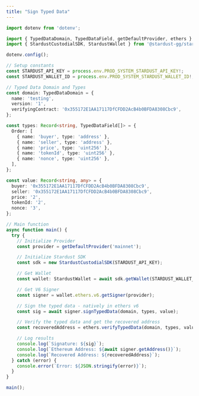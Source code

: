 ```yaml
---
title: "Sign Typed Data"
---
```


```typescript ts
import dotenv from 'dotenv';

import { TypedDataDomain, TypedDataField, getDefaultProvider, ethers } from 'ethers_v6';
import { StardustCustodialSDK, StardustWallet } from '@stardust-gg/stardust-custodial-sdk';

dotenv.config();

// Setup constants
const STARDUST_API_KEY = process.env.PROD_SYSTEM_STARDUST_API_KEY!;
const STARDUST_WALLET_ID = process.env.PROD_SYSTEM_STARDUST_WALLET_ID!;

// Typed Data Domain and Types
const domain: TypedDataDomain = {
  name: 'testing',
  version: '1',
  verifyingContract: '0x355172E1AA17117DfCFDD2AcB4b0BFDA8308Cbc9',
};

const types: Record<string, TypedDataField[]> = {
  Order: [
    { name: 'buyer', type: 'address' },
    { name: 'seller', type: 'address' },
    { name: 'price', type: 'uint256' },
    { name: 'tokenId', type: 'uint256' },
    { name: 'nonce', type: 'uint256' },
  ],
};

const value: Record<string, any> = {
  buyer: '0x355172E1AA17117DfCFDD2AcB4b0BFDA8308Cbc9',
  seller: '0x355172E1AA17117DfCFDD2AcB4b0BFDA8308Cbc9',
  price: '2',
  tokenId: '2',
  nonce: '3',
};

// Main function
async function main() {
  try {
    // Initialize Provider
    const provider = getDefaultProvider('mainnet');

    // Initialize Stardust SDK
    const sdk = new StardustCustodialSDK(STARDUST_API_KEY);

    // Get Wallet
    const wallet: StardustWallet = await sdk.getWallet(STARDUST_WALLET_ID);

    // Get V6 Signer
    const signer = wallet.ethers.v6.getSigner(provider);

    // Sign the typed data - natively in ethers v6
    const sig = await signer.signTypedData(domain, types, value);

    // Verify the typed data and get the recovered address
    const recoveredAddress = ethers.verifyTypedData(domain, types, value, sig);

    // Log results
    console.log(`Signature: ${sig}`);
    console.log(`Ethereum Address: ${await signer.getAddress()}`);
    console.log(`Recovered Address: ${recoveredAddress}`);
  } catch (error) {
    console.error(`Error: ${JSON.stringify(error)}`);
  }
}

main();
```